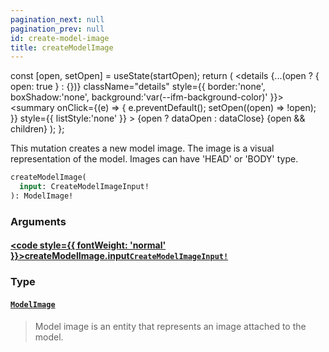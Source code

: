 ```yaml
---
pagination_next: null
pagination_prev: null
id: create-model-image
title: createModelImage
---
```









  const [open, setOpen] = useState(startOpen);
  return (
    <details {...(open ? { open: true } : {})} className="details" style={{ border:'none', boxShadow:'none', background:'var(--ifm-background-color)' }}>
      <summary
        onClick={(e) => {
          e.preventDefault();
          setOpen((open) => !open);
        }}
        style={{ listStyle:'none' }}
      >
      {open ? dataOpen : dataClose}
      </summary>
      {open && children}
    </details>
  );
};








This mutation creates a new model image. The image is a visual representation of the model.
Images can have 'HEAD' or 'BODY' type.


```graphql
createModelImage(
  input: CreateModelImageInput!
): ModelImage!
```




### Arguments

#### [<code style={{ fontWeight: 'normal' }}>createModelImage.<b>input</b></code>](#)<Bullet />[`CreateModelImageInput!`](/types/inputs/create-model-image-input) <Badge class="badge badge--secondary" text="non-null"/> <Badge class="badge badge--secondary" text="input"/> 
> 
> 
> 
> 

### Type

#### [`ModelImage`](/types/objects/model-image) <Badge class="badge badge--secondary" text="object"/> 
> 
> 
> Model image is an entity that represents an image attached to the model.
> 





